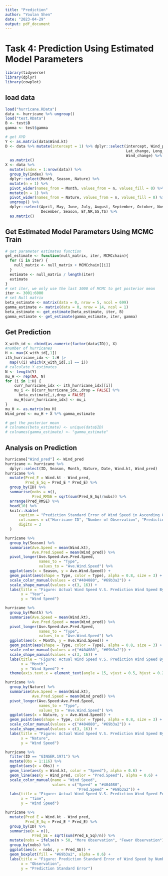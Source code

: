 ```yaml
---
title: "Prediction"
author: "Youlan Shen"
date: "2023-04-29"
output: pdf_document
---
```


# Task 4: Prediction Using Estimated Model Parameters 

```r
library(tidyverse)
library(dplyr)
library(cowplot)
```

## load data

```r
load("hurricane.RData")
data <- hurricane %>% ungroup()
load("test.RData")
B <- test$B
gamma <- test$gamma
```

```r
# get XYD
Y <- as.matrix(data$Wind.kt)
D <- data %>% mutate(intercept = 1) %>% dplyr::select(intercept, Wind_prev, 
                                                      Lat_change, Long_change, 
                                                      Wind_change) %>% 
  as.matrix()
X <- data %>%
  mutate(index = 1:nrow(data)) %>%
  group_by(index) %>%
  dplyr::select(Month, Season, Nature) %>%
  mutate(n = 1) %>% 
  pivot_wider(names_from = Month, values_from = n, values_fill = 0) %>% 
  mutate(n = 1) %>% 
  pivot_wider(names_from = Nature, values_from = n, values_fill = 0) %>% 
  ungroup() %>%
  dplyr::select(April, May, June, July, August, September, October, November, 
                December, Season, ET,NR,SS,TS) %>%
  as.matrix()
```

## Get Estimated Model Parameters Using MCMC Train

```r
# get parameter estimates function
get_estimate <- function(null_matrix, iter, MCMCchain){
  for (i in iter) {
    null_matrix <- null_matrix + MCMCchain[[i]]
  }
  estimate <- null_matrix / length(iter)
  estimate
}
# set iter, we only use the last 3000 of MCMC to get posterior mean
iter <- 3001:6000
# set Null matrix
beta_estimate <- matrix(data = 0, nrow = 5, ncol = 699)
gamma_estimate <- matrix(data = 0, nrow = 14, ncol = 1)
beta_estimate <- get_estimate(beta_estimate, iter, B)
gamma_estimate <- get_estimate(gamma_estimate, iter, gamma)
```


## Get Prediction

```r
X_with_id <- cbind(as.numeric(factor(data$ID)), X)
#number of hurricanes
H <- max(X_with_id[,1])
ith_hurricane_idx <- 1:H |>
  map(\(i) which(X_with_id[,1] == i))
# calculate Y estimates
N <- length(Y)
mu_H <- rep(NA, N)
for (i in 1:H) {
    curr_hurricane_idx <- ith_hurricane_idx[[i]]
    mu_i <- D[curr_hurricane_idx,,drop = FALSE] %*% 
      beta_estimate[,i,drop = FALSE]
    mu_H[curr_hurricane_idx] <- mu_i
}
mu_H <- as.matrix(mu_H)
Wind_pred <- mu_H + X %*% gamma_estimate
```

```r
# get the posterior mean
# colnames(beta_estimate) <- unique(data$ID)
# colnames(gamma_estimate) <- "gamma_estimate"
```

## Analysis on Prediction

```r
hurricane["Wind_pred"] <- Wind_pred
hurricane <- hurricane %>% 
  dplyr::select(ID, Season, Month, Nature, Date, Wind.kt, Wind_pred)
hurricane %>% 
  mutate(Pred_E = Wind.kt - Wind_pred,
         Pred_E_Sq = Pred_E * Pred_E) %>% 
  group_by(ID) %>% 
  summarise(nobs = n(),
            Pred_RMSE = sqrt(sum(Pred_E_Sq)/nobs)) %>% 
  arrange(Pred_RMSE) %>% 
  head(10) %>% 
  knitr::kable(
      caption = "Prediction Standard Error of Wind Speed in Ascending Order", 
      col.names = c("Hurricane ID", "Number of Observation", "Prediction RMSE"),
      digits = 3
  )
```


```r
hurricane %>% 
  group_by(Season) %>% 
  summarise(Ave.Speed = mean(Wind.kt),
            Ave.Pred.Speed = mean(Wind_pred)) %>% 
  pivot_longer(Ave.Speed:Ave.Pred.Speed,
               names_to = "Type",
               values_to = "Ave.Wind.Speed") %>% 
  ggplot(aes(x = Season, y = Ave.Wind.Speed)) +
  geom_point(aes(shape = Type, color = Type), alpha = 0.8, size = 3) + 
  scale_color_manual(values = c("#404080", "#69b3a2")) +
  scale_shape_manual(values = c(3, 16)) +
  labs(title = "Figure: Actual Wind Speed V.S. Prediction Wind Speed By Year",
       x = "Year",
       y = "Wind Speed")
```

```r
hurricane %>% 
  group_by(Month) %>% 
  summarise(Ave.Speed = mean(Wind.kt),
            Ave.Pred.Speed = mean(Wind_pred)) %>% 
  pivot_longer(Ave.Speed:Ave.Pred.Speed,
               names_to = "Type",
               values_to = "Ave.Wind.Speed") %>% 
  ggplot(aes(x = Month, y = Ave.Wind.Speed)) +
  geom_point(aes(shape = Type, color = Type), alpha = 0.8, size = 3) + 
  scale_color_manual(values = c("#404080", "#69b3a2")) +
  scale_shape_manual(values = c(3, 16)) +
  labs(title = "Figure: Actual Wind Speed V.S. Prediction Wind Speed By Month",
       x = "Month",
       y = "Wind Speed") +
  theme(axis.text.x = element_text(angle = 15, vjust = 0.5, hjust = 0.2))
```

```r
hurricane %>% 
  group_by(Nature) %>% 
  summarise(Ave.Speed = mean(Wind.kt),
            Ave.Pred.Speed = mean(Wind_pred)) %>% 
  pivot_longer(Ave.Speed:Ave.Pred.Speed,
               names_to = "Type",
               values_to = "Ave.Wind.Speed") %>% 
  ggplot(aes(x = Nature, y = Ave.Wind.Speed)) +
  geom_point(aes(shape = Type, color = Type), alpha = 0.8, size = 3) + 
  scale_color_manual(values = c("#404080", "#69b3a2")) +
  scale_shape_manual(values = c(3, 16)) +
  labs(title = "Figure: Actual Wind Speed V.S. Prediction Wind Speed By Nature",
       x = "Nature",
       y = "Wind Speed")
```


```r
hurricane %>% 
  filter(ID == "GINGER.1971") %>% 
  mutate(Obs = 1:116) %>% 
  ggplot(aes(x = Obs)) +
  geom_line(aes(y = Wind.kt, color = "Speed"), alpha = 0.6) +
  geom_line(aes(y = Wind_pred, color = "Pred.Speed"), alpha = 0.6) +
  scale_color_manual(name = "Wind Speed",
                     values = c("Speed" = "#404080",  
                                "Pred.Speed" = "#69b3a2")) +
  labs(title = "Figure: Actual Wind Speed V.S. Prediction Wind Speed For GINGER.1971",
       x = "Time",
       y = "Wind Speed")
```

```r
hurricane %>% 
  mutate(Pred_E = Wind.kt - Wind_pred,
         Pred_E_Sq = Pred_E * Pred_E) %>% 
  group_by(ID) %>% 
  summarise(n = n(),
            Pred_SE = sqrt(sum(Pred_E_Sq)/n)) %>% 
  mutate(nobs = ifelse(n > 50, "More Observation", "Fewer Observation")) %>% 
  group_by(nobs) %>% 
  ggplot(aes(x = nobs, y = Pred_SE)) +
  geom_boxplot(fill = "#69b3a2", alpha = 0.6) +
  labs(title = "Figure: Prediction Standard Error of Wind Speed by Number of Observation",
       x = "Observation",
       y = "Prediction Standard Error")
```

